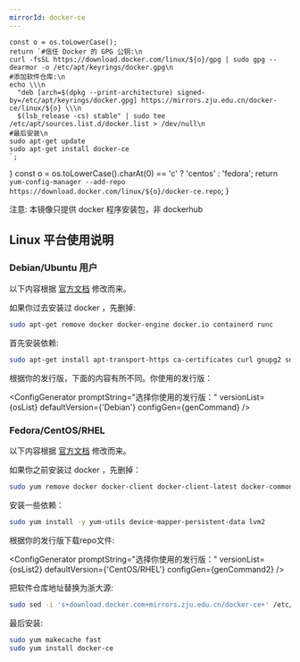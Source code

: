 ```yaml
---
mirrorId: docker-ce
---
```



    const o = os.toLowerCase();
    return `#信任 Docker 的 GPG 公钥:\n
    curl -fsSL https://download.docker.com/linux/${o}/gpg | sudo gpg --dearmor -o /etc/apt/keyrings/docker.gpg\n
    #添加软件仓库:\n
    echo \\\n
      "deb [arch=$(dpkg --print-architecture) signed-by=/etc/apt/keyrings/docker.gpg] https://mirrors.zju.edu.cn/docker-ce/linux/${o} \\\n
      $(lsb_release -cs) stable" | sudo tee /etc/apt/sources.list.d/docker.list > /dev/null\n
    #最后安装\n
    sudo apt-get update
    sudo apt-get install docker-ce
    `;
}
    const o = os.toLowerCase().charAt(0) == 'c' ? 'centos' : 'fedora';
    return `yum-config-manager --add-repo https://download.docker.com/linux/${o}/docker-ce.repo`;
}

注意: 本镜像只提供 docker 程序安装包，非 dockerhub

## Linux 平台使用说明

### Debian/Ubuntu 用户

以下内容根据 [官方文档](https://docs.docker.com/engine/install/debian/) 修改而来。

如果你过去安装过 docker ，先删掉:

```bash
sudo apt-get remove docker docker-engine docker.io containerd runc
```

首先安装依赖:

```bash
sudo apt-get install apt-transport-https ca-certificates curl gnupg2 software-properties-common
```

根据你的发行版，下面的内容有所不同。你使用的发行版： 

<ConfigGenerator promptString="选择你使用的发行版：" versionList={osList} defaultVersion={'Debian'} configGen={genCommand} />

### Fedora/CentOS/RHEL

以下内容根据 [官方文档](https://docs.docker.com/engine/install/centos/) 修改而来。

如果你之前安装过 docker ，先删掉：

```bash
sudo yum remove docker docker-client docker-client-latest docker-common docker-latest docker-latest-logrotate docker-logrotate docker-engine
```

安装一些依赖：

```bash
sudo yum install -y yum-utils device-mapper-persistent-data lvm2
```

根据你的发行版下载repo文件: 

<ConfigGenerator promptString="选择你使用的发行版：" versionList={osList2} defaultVersion={'CentOS/RHEL'} configGen={genCommand2} />

把软件仓库地址替换为浙大源:

```bash
sudo sed -i 's+download.docker.com+mirrors.zju.edu.cn/docker-ce+' /etc/yum.repos.d/docker-ce.repo
```

最后安装:

```bash
sudo yum makecache fast
sudo yum install docker-ce
```
